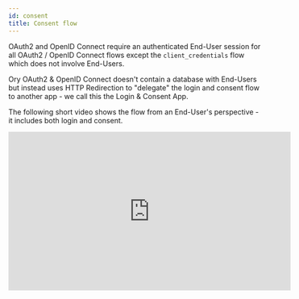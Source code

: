 ```yaml
---
id: consent
title: Consent flow
---
```



OAuth2 and OpenID Connect require an authenticated End-User session for all OAuth2 / OpenID Connect flows except the
`client_credentials` flow which does not involve End-Users.

Ory OAuth2 & OpenID Connect doesn't contain a database with End-Users but instead uses HTTP Redirection to "delegate" the login
and consent flow to another app - we call this the Login & Consent App.

The following short video shows the flow from an End-User's perspective - it includes both login and consent.

<iframe width="560" height="315" src="https://www.youtube.com/embed/txUmfORzu8Y" frameBorder="0" allowFullScreen />

:::info

Please read [Login Flow](./login.mdx) first, as the Login Flow happens before the consent flow.

:::

The following sequence diagram describes the different API calls and HTTP Redirects when performing the OAuth2 flow:

<Mermaid
  chart={`sequenceDiagram
    OAuth2 Client->>Ory OAuth2 & OpenID Connect: Initiates OAuth2 Authorize Code or Implicit Flow
    Ory OAuth2 & OpenID Connect-->>Ory OAuth2 & OpenID Connect: No end user session available (not authenticated)
    Ory OAuth2 & OpenID Connect->>Login Endpoint: Redirects end user with login challenge
    Login Endpoint-->Ory OAuth2 & OpenID Connect: Fetches login info
    Login Endpoint-->>Login Endpoint: Authenticates user with credentials
    Login Endpoint-->Ory OAuth2 & OpenID Connect: Transmits login info and receives redirect url with login verifier
    Login Endpoint->>Ory OAuth2 & OpenID Connect: Redirects end user to redirect url with login verifier
    Ory OAuth2 & OpenID Connect-->>Ory OAuth2 & OpenID Connect: First time that client asks user for permissions
    Ory OAuth2 & OpenID Connect->>Consent Endpoint: Redirects end user with consent challenge
    Consent Endpoint-->Ory OAuth2 & OpenID Connect: Fetches consent info (which user, what app, what scopes)
    Consent Endpoint-->>Consent Endpoint: Asks for end user's permission to grant application access
    Consent Endpoint-->Ory OAuth2 & OpenID Connect: Transmits consent result and receives redirect url with consent verifier
    Consent Endpoint->>Ory OAuth2 & OpenID Connect: Redirects to redirect url with consent verifier
    Ory OAuth2 & OpenID Connect-->>Ory OAuth2 & OpenID Connect: Verifies grant
    Ory OAuth2 & OpenID Connect->>OAuth2 Client: Transmits authorization code/token`}
/>

## Redirection to the consent endpoint

Once the login challenge is accepted, Ory OAuth2 & OpenID Connect will ask the user for consent:

![OAuth 2.0 Asking for User Consent](../_static/google-consent-playground.png)

The UI is fully under your control, because Ory OAuth2 & OpenID Connect redirects the End-User's browser to the "Consent Endpoint"
established in your config:

```yaml title="hydra serve all -c path/to/hydra/config.yml"
# Can also be set using the environment variable:
#   URLS_CONSENT=https://consent-app/consent
urls:
  consent: https://consent-app/consent
```

:::note

You can implement the Login and Consent endpoints in the same code base / application. Check out our
[Login, Consent & Logout Node.js Reference implementation](https://github.com/ory/hydra-login-consent-node)!

:::

Ory OAuth2 & OpenID Connect appends a `consent_challenge` query parameter to the url. The value is a ID which should later be used
by the Consent Endpoint to fetch important information about the request.

```
https://consent-app/consent?consent_challenge=7bb518c4eec2454dbb289f5fdb4c0ee2
```

### Previous consent

A consent has four distinctive attributes:

- The requested scope (`/oauth2/auth?...&...&scope=email+profile+offline_access`);
- The OAuth2 Client (`/oauth2/auth?client_id=abcd`);
- The End-User (this is the `subject` set in the [Login Flow](./login.mdx));
- Whether or not a previous consent exists, the previous consent has `remember: true`, and the scope granted by the user (did the
  user accept all of `email`, `profile`, `offline_access`?)

There are three possible states:

- The user has never before authorized ("consent") the OAuth2 Client before.
- The user has authorized ("consent") the OAuth2 Client before and chose to remember the "consent".
- The user has authorized ("consent") the OAuth2 Client before, and chose to remember the "consent", but the OAuth2 Client now
  also wants additional permissions ("has changed the token scope" in `/oauth2/auth?scope=...`).

Regardless of which of these three states we're in, the End-User's browser is always redirected to the consent endpoint. What
changes is the `skip` value, as explained a bit later.

:::note

In certain scenarios (for example a special OAuth2 Client) you might not want to show the consent screen at all. In those cases
you can choose to skip showing the UI and just accept the consent. Please keep in mind that OAuth2 is a delegation protocol and
that it makes most sense for third-party access. Not showing the consent screen will break OpenID Connect Certification.

:::

## The consent endpoint

The Consent Endpoint (set by `urls.consent`) is an application written by you. You can find an exemplary
[Node.js reference implementation on our GitHub](https://github.com/ory/hydra-login-consent-node).

The Consent Endpoint uses the `consent_challenge` value in the URL to fetch information about the consent request by making a HTTP
GET request to:

```
http(s)://<HYDRA_ADMIN_URL>/oauth2/auth/requests/consent?consent_challenge=<challenge>
```

The response (see below in "Consent Challenge Response" tab) contains information about the consent request. The body contains a
`skip` value. If the value is `false`, the user interface must be shown. If `skip` is true, you shouldn't show the user interface
but instead just accept or reject the consent request! For more details about the implementation check the
["Implementing the Consent Endpoint" Guide](../guides/login.mdx).

<Tabs
  defaultValue="ui"
  values={[
    {label: 'UI', value: 'ui'},
    {label: 'curl', value: 'curl'},
    {label: 'Consent Challenge Response', value: 'json'},
  ]}>
<TabItem value="ui">

![Exemplary OAuth 2.0 Consent Screen](../_static/consent-endpoint.png)

</TabItem>
<TabItem value="curl">

```sh
curl \
  "http://127.0.0.1:4445/oauth2/auth/requests/consent?consent_challenge=7bb518c4eec2454dbb289f5fdb4c0ee2"
```

Check the ["Implementing the Consent Endpoint" Guide](../guides/consent.mdx) for examples using the Ory OAuth2 & OpenID Connect
SDK in different languages.

</TabItem>
<TabItem value="json">

```json
{
  "challenge": "f633e49d56bc40e0a876ac8242eb9891",
  "requested_scope": ["openid", "offline"],
  "requested_access_token_audience": [],
  "skip": false,
  "subject": "<immutable-user-id>",
  "oidc_context": {
    "acr_values": [],
    "display": "",
    "id_token_hint_claims": {},
    "login_hint": "",
    "ui_locales": []
  },
  "client": {
    "client_id": "auth-code-client",
    "client_name": "",
    "redirect_uris": ["http://127.0.0.1:5555/callback"],
    "grant_types": ["authorization_code", "refresh_token"],
    "response_types": ["code", "id_token"],
    "scope": "openid offline",
    "audience": null,
    "owner": "",
    "policy_uri": "",
    "allowed_cors_origins": null,
    "tos_uri": "",
    "client_uri": "",
    "logo_uri": "",
    "contacts": null,
    "client_secret_expires_at": 0,
    "subject_type": "public",
    "token_endpoint_auth_method": "client_secret_basic",
    "userinfo_signed_response_alg": "none",
    "created_at": "2020-07-09T10:07:01Z",
    "updated_at": "2020-07-09T10:07:01Z"
  },
  "request_url": "http://127.0.0.1:4444/oauth2/auth?audience=&client_id=auth-code-client&max_age=0&nonce=shfxjszihgvbptswjbqsrdbg&prompt=&redirect_uri=http%3A%2F%2F127.0.0.1%3A5555%2Fcallback&response_type=code&scope=openid+offline&state=pmkekezifwwpgmzpckiqxzbt",
  "login_challenge": "de814daf9bbb4b788b505b3c2dd5ce20",
  "login_session_id": "c829da46-2041-400c-b72d-08324f878d0a",
  "acr": ""
}
```

</TabItem>
</Tabs>

The way you collect the consent information from the End-User is up to you. In most cases, you will show an HTML form similar to:

```html
<form action="/consent" method="post">
  <input type="hidden" name="csrf_token" value="...." />
  <!-- Use CSRF tokens in your HTML forms! -->
  <input type="checkbox" name="scope" />
</form>
```

### Accepting the consent flow

To accept the Consent Challenge, make an HTTP PUT request with `Content-Type: application/json` and a JSON payload (see
[Accept Consent Request HTTP API Reference](../reference/api.mdx#schemaacceptconsentrequest))

```json
{
  // The scope granted by the user.
  "grant_scope": ["openid", "offline_access"],

  // The following fields are optional

  // The Access Token Audience if needed. Typically equals the `requested_access_token_audience` field from
  // the consent challenge.
  "grant_access_token_audience": ["https://my-audience.com"],

  // Remember, if set to true, tells Ory OAuth2 & OpenID Connect to remember this consent authorization and reuse it if the same client
  // asks the same user for the same, or a subset of, scope.
  "remember": true,
  // RememberFor sets how long the consent authorization should be remembered for in seconds. If set to 0, the
  // authorization will be remembered indefinitely.
  "remember_for": 3600,

  // Set the data for this consent "session"
  "session": {
    "access_token": {
      "foo": "This field will be available when introspecting the Access Token"
    },
    "id_token": {
      "bar": "This field will be available as a claim in the ID Token"
    }
  }
}
```

With `curl` this might look like the following request:

```sh
curl --location --request PUT 'http://127.0.0.1:4445/oauth2/auth/requests/consent/accept?consent_challenge=7bb518c4eec2454dbb289f5fdb4c0ee2' \
--header 'Content-Type: application/json' \
--data-raw '{
  "grant_scope": ["openid", "offline_access"]
}'
```

The server responds with JSON

```json
{
  "redirect_to": "http://127.0.0.1:4445/oauth2/auth..."
}
```

which is the URL your application must the End-User's browser to.

Check the ["Implementing the Consent Endpoint" Guide](../guides/consent.mdx) for examples using the Ory OAuth2 & OpenID Connect
SDK in different languages.

### Rejecting the consent flow

To reject the Login Challenge, make a HTTP PUT request with `Content-Type: application/json` and a JSON payload (see
[Reject Consent Request HTTP API Reference](../reference/api.mdx#schemarejectrequest))

```json
{
  // The error should follow the OAuth2 error format (for example `invalid_request`, `login_required`).
  "error": "user_banned",

  // Description of the error in a human readable format.
  "error_description": "You are banned!",

  // Hint to help resolve the error.
  "error_hint": "Contact the site administrator.",

  // Debug contains information to help resolve the problem as a developer. Usually not exposed
  // to the public but only in the server logs.
  "error_debug": "The user was marked banned in the database.",

  // Represents the HTTP status code of the error (for example 401 or 403)
  //
  // Defaults to 400
  "status_code": 403
}
```

With `curl` this might look like the following request:

```sh
curl --location --request PUT 'http://127.0.0.1:4445/oauth2/auth/requests/consent/reject?consent_challenge=7bb518c4eec2454dbb289f5fdb4c0ee2' \
--header 'Content-Type: application/json' \
--data-raw '{
  "error": "user_banned",
  "error_debug": "The user was marked banned in the database.",
  "error_description": "You are banned!",
  "error_hint": "Contact the site administrator.",
  "status_code": 403
}'
```

The server responds with JSON

```json
{
  "redirect_to": "http://127.0.0.1:4445/oauth2/auth..."
}
```

which is the URL your application must the End-User's browser to.

Check the ["Implementing the Login Endpoint" Guide](../guides/login.mdx) for examples using the Ory OAuth2 & OpenID Connect SDK in
different languages.

## Revoking consent

You can revoke a user's consent either on a per application basis or for all applications.

Revoking the consent will automatically revoke all related access and refresh tokens.

:::warning

Don't use this endpoint to "invalidate" user sessions. Please revise your approach to and usage of OAuth2 if you use access /
refresh tokens as user sessions (i.e. instead of browser cookies).

:::

Revoking all consent sessions of a user is as easy as sending `DELETE` to `/oauth2/auth/sessions/consent?subject={subject}`.

Revoking the consent sessions of a user for a specific client is as easy as sending `DELETE` to
`/oauth2/auth/sessions/consent?subject={subject}&client={client}`.
